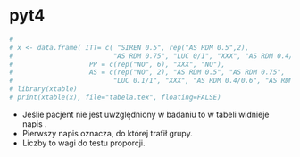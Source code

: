 # pyt4

```r
# 
# x <- data.frame( ITT= c( "SIREN 0.5", rep("AS RDM 0.5",2), 
#                         "AS RDM 0.75", "LUC 0/1", "XXX", "AS RDM 0.4/0.6", "AS RDM 0.5" ),
#                   PP = c(rep("NO", 6), "XXX", "NO"),
#                   AS = c(rep("NO", 2), "AS RDM 0.5", "AS RDM 0.75", 
#                         "LUC 0.1/1", "XXX", "AS RDM 0.4/0.6", "AS RDM 0.5") )
# library(xtable)
# print(xtable(x), file="tabela.tex", floating=FALSE)

```


\begin{table}[ht]
\begin{tabular}{rlll}
  \hline
 & ITT & PP & AS \\ 
  \hline
1 & SIREN 0.5 & NO & NO \\ 
  2 & AS RDM 0.5 & NO & NO \\ 
  3 & AS RDM 0.5 & NO & AS RDM 0.5 \\ 
  4 & AS RDM 0.75 & NO & AS RDM 0.75 \\ 
  5 & LUC 0.1/1 & NO & LUC 0.1/1 \\ 
  6 & XXX & XXX & XXX \\ 
  7 & AS RDM 0.4/0.6 & NO & AS RDM 0.4/0.6 \\ 
  8 & AS RDM 0.5 & NO & AS RDM 0.5 \\ 
   \hline
\end{tabular}

\end{table}

- Jeślie pacjent nie jest uwzględniony w badaniu to w tabeli widnieje napis \textsf{NO}.
- Pierwszy napis oznacza, do której trafił grupy.
- Liczby to wagi do testu proporcji.



